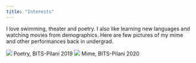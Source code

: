 ```yaml
---
title: "Interests"
---
```


I love swimming, theater and poetry. I also like learning new languages and watching movies from demographics. Here are few pictures of my mime and other performances back in undergrad.

::: {layout-ncol=2}

![](poetry.jpg)
Poetry, BITS-Pilani 2019
![](mime.jpg)
Mime, BITS-Pilani 2020




:::

